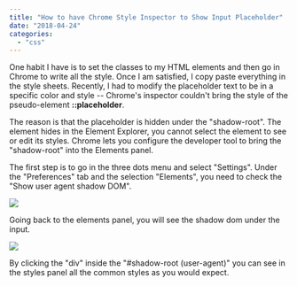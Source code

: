 ```yaml
---
title: "How to have Chrome Style Inspector to Show Input Placeholder"
date: "2018-04-24"
categories: 
  - "css"
---
```


One habit I have is to set the classes to my HTML elements and then go in Chrome to write all the style. Once I am satisfied, I copy paste everything in the style sheets. Recently, I had to modify the placeholder text to be in a specific color and style -- Chrome's inspector couldn't bring the style of the pseudo-element **::placeholder**.

The reason is that the placeholder is hidden under the "shadow-root". The element hides in the Element Explorer, you cannot select the element to see or edit its styles. Chrome lets you configure the developer tool to bring the "shadow-root" into the Elements panel.

The first step is to go in the three dots menu and select "Settings". Under the "Preferences" tab and the selection "Elements", you need to check the "Show user agent shadow DOM".

![](images/ShadowDomPreferenceChrome.png)

Going back to the elements panel, you will see the shadow dom under the input.

![](images/ChromeInspectorElementsShadowDom.png)

By clicking the "div" inside the "#shadow-root (user-agent)" you can see in the styles panel all the common styles as you would expect.

